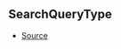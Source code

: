 ## SearchQueryType



- [Source](https://github.com/Androz2091/discord-player/blob/8b29b68/packages/discord-player/src/types/types.ts#L282)